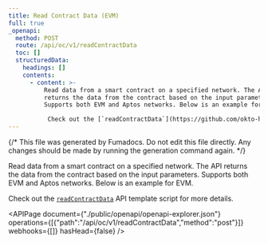 ```yaml
---
title: Read Contract Data (EVM)
full: true
_openapi:
  method: POST
  route: /api/oc/v1/readContractData
  toc: []
  structuredData:
    headings: []
    contents:
      - content: >-
          Read data from a smart contract on a specified network. The API
          returns the data from the contract based on the input parameters.
          Supports both EVM and Aptos networks. Below is an example for EVM. 

           Check out the [`readContractData`](https://github.com/okto-hq/okto-sdkv2-ts-template/blob/main/src/api-template/explorer/readContractData.ts) API template script for more details.
---
```


{/* This file was generated by Fumadocs. Do not edit this file directly. Any changes should be made by running the generation command again. */}

Read data from a smart contract on a specified network. The API returns the data from the contract based on the input parameters. Supports both EVM and Aptos networks. Below is an example for EVM. 

 Check out the [`readContractData`](https://github.com/okto-hq/okto-sdkv2-ts-template/blob/main/src/api-template/explorer/readContractData.ts) API template script for more details.

<APIPage document={"./public/openapi/openapi-explorer.json"} operations={[{"path":"/api/oc/v1/readContractData","method":"post"}]} webhooks={[]} hasHead={false} />